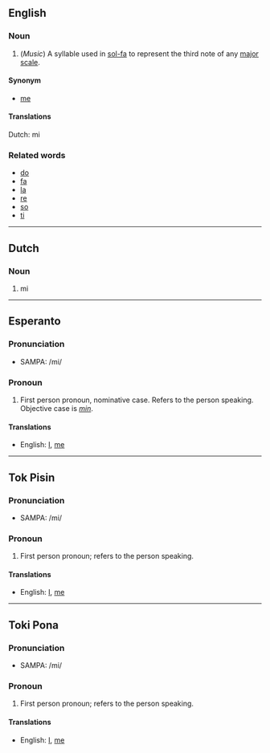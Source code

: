 ==English==
===Noun===

#(''Music'') A syllable used in [[sol-fa]] to represent the third note of any [[major scale]].

====Synonym====
*[[me]]

====Translations====
Dutch: mi

===Related words===
*[[do]]
*[[fa]]
*[[la]]
*[[re]]
*[[so]]
*[[ti]]

----
==Dutch==
===Noun===

#mi

----

==Esperanto==
===Pronunciation===
*SAMPA: /mi/

===Pronoun===
#First person pronoun, nominative case.  Refers to the person speaking.  Objective case is ''[[min]]''.

==== Translations ====
*English: [[I]], [[me]]

----
==Tok Pisin==
===Pronunciation===
*SAMPA: /mi/

===Pronoun===
#First person pronoun; refers to the person speaking.

==== Translations ====
*English: [[I]], [[me]]

----
==Toki Pona==

===Pronunciation===
*SAMPA: /mi/

===Pronoun===
#First person pronoun; refers to the person speaking.

==== Translations ====
*English: [[I]], [[me]]
